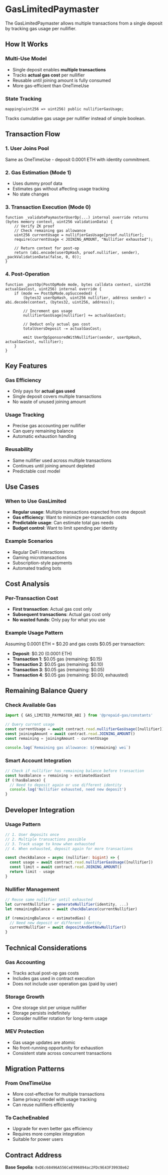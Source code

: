 # GasLimitedPaymaster

The GasLimitedPaymaster allows multiple transactions from a single deposit by tracking gas usage per nullifier.

## How It Works

### Multi-Use Model
- Single deposit enables **multiple transactions**
- Tracks **actual gas cost** per nullifier
- Reusable until joining amount is fully consumed
- More gas-efficient than OneTimeUse

### State Tracking
```solidity
mapping(uint256 => uint256) public nullifierGasUsage;
```

Tracks cumulative gas usage per nullifier instead of simple boolean.

## Transaction Flow

### 1. User Joins Pool
Same as OneTimeUse - deposit 0.0001 ETH with identity commitment.

### 2. Gas Estimation (Mode 1)
- Uses dummy proof data
- Estimates gas without affecting usage tracking
- No state changes

### 3. Transaction Execution (Mode 0)
```solidity
function _validatePaymasterUserOp(...) internal override returns (bytes memory context, uint256 validationData) {
    // Verify ZK proof
    // Check remaining gas allowance
    uint256 currentUsage = nullifierGasUsage[proof.nullifier];
    require(currentUsage < JOINING_AMOUNT, "Nullifier exhausted");
    
    // Return context for post-op
    return (abi.encode(userOpHash, proof.nullifier, sender), _packValidationData(false, 0, 0));
}
```

### 4. Post-Operation
```solidity
function _postOp(PostOpMode mode, bytes calldata context, uint256 actualGasCost, uint256) internal override {
    if (mode == PostOpMode.opSucceeded) {
        (bytes32 userOpHash, uint256 nullifier, address sender) = abi.decode(context, (bytes32, uint256, address));
        
        // Increment gas usage
        nullifierGasUsage[nullifier] += actualGasCost;
        
        // Deduct only actual gas cost
        totalUsersDeposit -= actualGasCost;
        
        emit UserOpSponsoredWithNullifier(sender, userOpHash, actualGasCost, nullifier);
    }
}
```

## Key Features

### Gas Efficiency
- Only pays for **actual gas used**
- Single deposit covers multiple transactions
- No waste of unused joining amount

### Usage Tracking
- Precise gas accounting per nullifier
- Can query remaining balance
- Automatic exhaustion handling

### Reusability
- Same nullifier used across multiple transactions
- Continues until joining amount depleted
- Predictable cost model

## Use Cases

### When to Use GasLimited
- **Regular usage**: Multiple transactions expected from one deposit
- **Gas efficiency**: Want to minimize per-transaction costs
- **Predictable usage**: Can estimate total gas needs
- **Budget control**: Want to limit spending per identity

### Example Scenarios
- Regular DeFi interactions
- Gaming microtransactions
- Subscription-style payments
- Automated trading bots

## Cost Analysis

### Per-Transaction Cost
- **First transaction**: Actual gas cost only
- **Subsequent transactions**: Actual gas cost only
- **No wasted funds**: Only pay for what you use

### Example Usage Pattern
Assuming 0.0001 ETH = $0.20 and gas costs $0.05 per transaction:
- **Deposit**: $0.20 (0.0001 ETH)
- **Transaction 1**: $0.05 gas (remaining: $0.15)
- **Transaction 2**: $0.05 gas (remaining: $0.10)
- **Transaction 3**: $0.05 gas (remaining: $0.05)
- **Transaction 4**: $0.05 gas (remaining: $0.00, exhausted)

## Remaining Balance Query

### Check Available Gas
```typescript
import { GAS_LIMITED_PAYMASTER_ABI } from '@prepaid-gas/constants'

// Query current usage
const currentUsage = await contract.read.nullifierGasUsage([nullifier])
const joiningAmount = await contract.read.JOINING_AMOUNT()
const remaining = joiningAmount - currentUsage

console.log(`Remaining gas allowance: ${remaining} wei`)
```

### Smart Account Integration
```typescript
// Check if nullifier has remaining balance before transaction
const hasBalance = remaining > estimatedGasCost
if (!hasBalance) {
  // Need to deposit again or use different identity
  console.log('Nullifier exhausted, need new deposit')
}
```

## Developer Integration

### Usage Pattern
```typescript
// 1. User deposits once
// 2. Multiple transactions possible
// 3. Track usage to know when exhausted
// 4. When exhausted, deposit again for more transactions

const checkBalance = async (nullifier: bigint) => {
  const usage = await contract.read.nullifierGasUsage([nullifier])
  const limit = await contract.read.JOINING_AMOUNT()
  return limit - usage
}
```

### Nullifier Management
```typescript
// Reuse same nullifier until exhausted
let currentNullifier = generateNullifier(identity, ...)
let remainingBalance = await checkBalance(currentNullifier)

if (remainingBalance < estimatedGas) {
  // Need new deposit or different identity
  currentNullifier = await depositAndGetNewNullifier()
}
```

## Technical Considerations

### Gas Accounting
- Tracks actual post-op gas costs
- Includes gas used in contract execution
- Does not include user operation gas (paid by user)

### Storage Growth
- One storage slot per unique nullifier
- Storage persists indefinitely
- Consider nullifier rotation for long-term usage

### MEV Protection
- Gas usage updates are atomic
- No front-running opportunity for exhaustion
- Consistent state across concurrent transactions

## Migration Patterns

### From OneTimeUse
- More cost-effective for multiple transactions
- Same privacy model with usage tracking
- Can reuse nullifiers efficiently

### To CacheEnabled
- Upgrade for even better gas efficiency
- Requires more complex integration
- Suitable for power users

## Contract Address

**Base Sepolia**: `0xDEc68496A556CeE996894ac2FDc9E43F39938e62`
